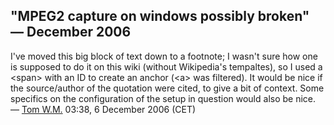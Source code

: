 == "MPEG2 capture on windows possibly broken" &mdash; December 2006 ==

I've moved this big block of text down to a footnote; I wasn't sure how one is supposed to do it on this wiki (without Wikipedia's tempaltes), so I used a &lt;span&gt; with an ID to create an anchor (&lt;a&gt; was filtered).  It would be nice if the source/author of the quotation were cited, to give a bit of context.  Some specifics on the configuration of the setup in question would also be nice. &mdash; [[User:Tom W.M.|Tom W.M.]] 03:38, 6 December 2006 (CET)